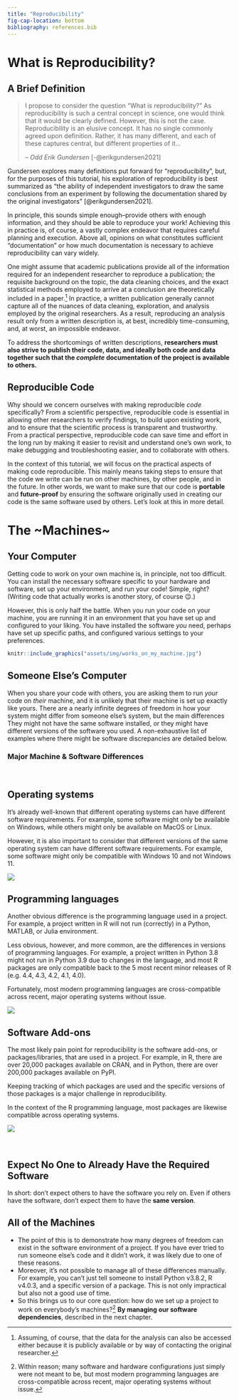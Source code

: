 ```yaml
---
title: "Reproducibility"
fig-cap-location: bottom
bibliography: references.bib
---
```


# What is Reproducibility?

## A Brief Definition

> I propose to consider the question "What is reproducibility?" As reproducibility is such a central concept in science, one would think that it would be clearly defined. However, this is not the case. Reproducibility is an elusive concept. It has no single commonly agreed upon definition. Rather, it has many different, and each of these captures central, but different properties of it...
>
> -- <cite>Odd Erik Gundersen</cite> [-@erikgundersen2021]

Gundersen explores many definitions put forward for "reproducibility", but, for the purposes of this tutorial, his exploration of reproducibility is best summarized as "the ability of independent investigators to draw the same conclusions from an experiment by following the documentation shared by the original investigators" [@erikgundersen2021].

In principle, this sounds simple enough--provide others with enough information, and they should be able to reproduce your work! Achieving this in practice is, of course, a vastly complex endeavor that requires careful planning and execution. Above all, opinions on what constitutes sufficient "documentation" or how much documentation is necessary to achieve reproducibility can vary widely.

One might assume that academic publications provide all of the information required for an independent researcher to reproduce a publication; the requisite background on the topic, the data cleaning choices, and the exact statistical methods employed to arrive at a conclusion are theoretically included in a paper.[^1] In practice, a written publication generally cannot capture all of the nuances of data cleaning, exploration, and analysis employed by the original researchers. As a result, reproducing an analysis result only from a written description is, at best, incredibly time-consuming, and, at worst, an impossible endeavor.

[^1]: Assuming, of course, that the data for the analysis can also be accessed either because it is publicly available or by way of contacting the original researcher.

To address the shortcomings of written descriptions, **researchers must also strive to publish their code, data, and ideally both code and data together such that the *complete* documentation of the project is available to others.**

## Reproducible Code

Why should we concern ourselves with making reproducible *code* specifically? From a scientific perspective, reproducible code is essential in allowing other researchers to verify findings, to build upon existing work, and to ensure that the scientific process is transparent and trustworthy. From a practical perspective, reproducible code can save time and effort in the long run by making it easier to revisit and understand one's own work, to make debugging and troubleshooting easier, and to collaborate with others.

In the context of this tutorial, we will focus on the practical aspects of making code reproducible. This mainly means taking steps to ensure that the code we write can be run on other machines, by other people, and in the future. In other words, we want to make sure that our code is **portable** and **future-proof** by ensuring the software originally used in creating our code is the same software used by others. Let's look at this in more detail.

# The \~Machines\~

## Your Computer

Getting code to work on your own machine is, in principle, not too difficult. You can install the necessary software specific to your hardware and software, set up your environment, and run your code! Simple, right? (Writing code that actually works is another story, of course 😉.)

However, this is only half the battle. When you run your code on your machine, you are running it in an environment that you have set up and configured to your liking. You have installed the software *you* need, perhaps have set up specific paths, and configured various settings to your preferences. 

```r
knitr::include_graphics("assets/img/works_on_my_machine.jpg")
```

## Someone Else's Computer

When you share your code with others, you are asking them to run *your* code on *their* machine, and it is unlikely that their machine is set up exactly like yours. There are a nearly infinite degrees of freedom in how your system might differ from someone else's system, but the main differences They might not have the same software installed, or they might have different versions of the software you used. A non-exhaustive list of examples where there might be software discrepancies are detailed below.

### Major Machine & Software Differences

<br>

::: panel-tabset
## Operating systems

It's already well-known that different operating systems can have different software requirements. For example, some software might only be available on Windows, while others might only be available on MacOS or Linux.

However, it is also important to consider that different versions of the same operating system can have different software requirements. For example, some software might only be compatible with Windows 10 and not Windows 11.

![](assets/img/mac_linux_windows.jpg)


## Programming languages

Another obvious difference is the programming language used in a project. For example, a project written in R will not run (correctly) in a Python, MATLAB, or Julia environment.

Less obvious, however, and more common, are the differences in versions of programming languages. For example, a project written in Python 3.8 might not run in Python 3.9 due to changes in the language, and most R packages are only compatible back to the 5 most recent minor releases of R (e.g. 4.4, 4.3, 4.2, 4.1, 4.0).

Fortunately, most modern programming languages are cross-compatible across recent, major operating systems without issue.

![](assets/img/r_python_julia.jpg)


## Software Add-ons

The most likely pain point for reproducibility is the software add-ons, or packages/libraries, that are used in a project. For example, in R, there are over 20,000 packages available on CRAN, and in Python, there are over 200,000 packages available on PyPI.

Keeping tracking of which packages are used and the specific versions of those packages is a major challenge in reproducibility.

In the context of the R programming language, most packages are likewise compatible across operating systems.


![](assets/img/r_packages.png)

:::

<br>


::: callout-important
## Expect No One to Already Have the Required Software

In short: don't expect others to have the software you rely on. Even if others have the software, don't expect them to have the **same version**. 

:::

## All of the Machines

* The point of this is to demonstrate how many degrees of freedom can exist in the software environment of a project. If you have ever tried to run someone else's code and it didn't work, it was likely due to one of these reasons.
* Moreover, it's not possible to manage all of these differences manually. For example, you can't just tell someone to install Python v3.8.2, R v4.0.3, and a specific version of a package. This is not only impractical but also not a good use of time.
* So this brings us to our core question: how do we set up a project to work on everybody's machines?[^3] **By managing our software dependencies**, described in the next chapter.

[^3]: Within reason; many software and hardware configurations just simply were not meant to be, but most modern programming languages are cross-compatible across recent, major operating systems without issue.

<!-- footnotes -->
